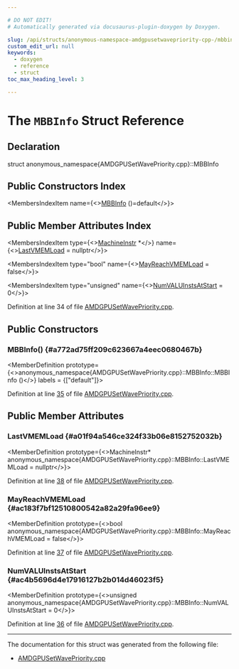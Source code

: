 ```yaml
---

# DO NOT EDIT!
# Automatically generated via docusaurus-plugin-doxygen by Doxygen.

slug: /api/structs/anonymous-namespace-amdgpusetwavepriority-cpp-/mbbinfo
custom_edit_url: null
keywords:
  - doxygen
  - reference
  - struct
toc_max_heading_level: 3

---
```





# The `MBBInfo` Struct Reference

<DoxygenPage pluginConfig={pluginConfig}>



## Declaration

<CodeBlock>struct anonymous_namespace{AMDGPUSetWavePriority.cpp}::MBBInfo</CodeBlock>

## Public Constructors Index

<MembersIndex>

<MembersIndexItem
  name={<><a href="#a772ad75ff209c623667a4eec0680467b">MBBInfo</a> ()=default</>}>
</MembersIndexItem>

</MembersIndex>

## Public Member Attributes Index

<MembersIndex>

<MembersIndexItem
  type={<><a href="/docs/api/classes/llvm/machineinstr">MachineInstr</a> &#42;</>}
  name={<><a href="#a01f94a546ce324f33b06e8152752032b">LastVMEMLoad</a> = nullptr</>}>
</MembersIndexItem>

<MembersIndexItem
  type="bool"
  name={<><a href="#ac183f7bf12510800542a82a29fa96ee9">MayReachVMEMLoad</a> = false</>}>
</MembersIndexItem>

<MembersIndexItem
  type="unsigned"
  name={<><a href="#ac4b5696d4e17916127b2b014d46023f5">NumVALUInstsAtStart</a> = 0</>}>
</MembersIndexItem>

</MembersIndex>


Definition at line 34 of file <a href="/docs/api/files/lib/lib/target/lib/target/amdgpu/amdgpusetwavepriority-cpp">AMDGPUSetWavePriority.cpp</a>.

<SectionDefinition>

## Public Constructors

### MBBInfo() {#a772ad75ff209c623667a4eec0680467b}

<MemberDefinition
  prototype={<>anonymous&#95;namespace&#123;AMDGPUSetWavePriority.cpp&#125;::MBBInfo::MBBInfo ()</>}
  labels = {["default"]}>

Definition at line <a href="/docs/api/files/lib/lib/target/lib/target/amdgpu/amdgpusetwavepriority-cpp/#l00035">35</a> of file <a href="/docs/api/files/lib/lib/target/lib/target/amdgpu/amdgpusetwavepriority-cpp">AMDGPUSetWavePriority.cpp</a>.
</MemberDefinition>

</SectionDefinition>

<SectionDefinition>

## Public Member Attributes

### LastVMEMLoad {#a01f94a546ce324f33b06e8152752032b}

<MemberDefinition
  prototype={<>MachineInstr&#42; anonymous&#95;namespace&#123;AMDGPUSetWavePriority.cpp&#125;::MBBInfo::LastVMEMLoad = nullptr</>}>

Definition at line <a href="/docs/api/files/lib/lib/target/lib/target/amdgpu/amdgpusetwavepriority-cpp/#l00038">38</a> of file <a href="/docs/api/files/lib/lib/target/lib/target/amdgpu/amdgpusetwavepriority-cpp">AMDGPUSetWavePriority.cpp</a>.
</MemberDefinition>

### MayReachVMEMLoad {#ac183f7bf12510800542a82a29fa96ee9}

<MemberDefinition
  prototype={<>bool anonymous&#95;namespace&#123;AMDGPUSetWavePriority.cpp&#125;::MBBInfo::MayReachVMEMLoad = false</>}>

Definition at line <a href="/docs/api/files/lib/lib/target/lib/target/amdgpu/amdgpusetwavepriority-cpp/#l00037">37</a> of file <a href="/docs/api/files/lib/lib/target/lib/target/amdgpu/amdgpusetwavepriority-cpp">AMDGPUSetWavePriority.cpp</a>.
</MemberDefinition>

### NumVALUInstsAtStart {#ac4b5696d4e17916127b2b014d46023f5}

<MemberDefinition
  prototype={<>unsigned anonymous&#95;namespace&#123;AMDGPUSetWavePriority.cpp&#125;::MBBInfo::NumVALUInstsAtStart = 0</>}>

Definition at line <a href="/docs/api/files/lib/lib/target/lib/target/amdgpu/amdgpusetwavepriority-cpp/#l00036">36</a> of file <a href="/docs/api/files/lib/lib/target/lib/target/amdgpu/amdgpusetwavepriority-cpp">AMDGPUSetWavePriority.cpp</a>.
</MemberDefinition>

</SectionDefinition>

<hr/>

The documentation for this struct was generated from the following file:

<ul>
<li><a href="/docs/api/files/lib/lib/target/lib/target/amdgpu/amdgpusetwavepriority-cpp">AMDGPUSetWavePriority.cpp</a></li>
</ul>

</DoxygenPage>
